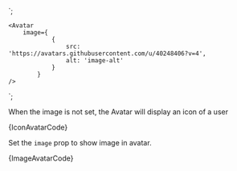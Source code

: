 
<Avatar />
`;

    <Avatar
        image={
                {
                    src: 'https://avatars.githubusercontent.com/u/40248406?v=4',
                    alt: 'image-alt'
                }
            }
    />
`;

<Section title="Icon ( default )" contained={true} style={{ paddingRight: 0, paddingBottom: 0, paddingLeft: 0 }}>
  <p>
    When the image is not set, the Avatar will display an icon of a user
  </p>

  <Preview wrapper={true}>
    <Avatar />
  </Preview>

  <Snippet language="js">
    {IconAvatarCode}
  </Snippet>
</Section>

<Section title="Image" contained={true} style={{ paddingRight: 0, paddingBottom: 0, paddingLeft: 0 }}>
  <p>
    Set the <Code small={true}>image</Code> prop to show image in avatar.
  </p>

  <Preview wrapper={true}>
    <Avatar
      image={{
				src: 'https://avatars.githubusercontent.com/u/40248406?v=4',
				alt: 'image-alt',
			}}
    />
  </Preview>

  <Snippet language="js">
    {ImageAvatarCode}
  </Snippet>
</Section>
